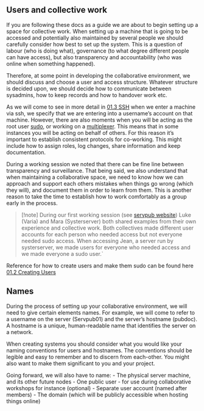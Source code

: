 == Users and collective work ==

If you are following these docs as a guide we are about to begin setting up a space for collective work. When setting up a machine that is going to be accessed and potentially also maintained by several people we should carefully consider how best to set up the system. This is a question of labour (who is doing what), governance (to what degree different people can have access), but also transparency and accountability (who was online when something happened).

Therefore, at some point in developing the collaborative environment, we should discuss and choose a user and access structure. Whatever structure is decided upon, we should decide how to communicate between sysadmins, how to keep records and how to handover work etc.

As we will come to see in more detail in [[01.3 SSH]] when we enter a machine via ssh, we specify that we are entering into a username’s account on that machine. However, there are also moments when you will be acting as the root user [[01.2 Creating Users|sudo]], or working on a [[01.4 TMUX|multiplexer]]. This means that in some instances you will be acting on behalf of others. For this reason it’s important to establish consistent protocols for co-working. This might include how to assign roles, log changes, share information and keep documentation.

During a working session we noted that there can be fine line between transparency and surveillance. That being said, we also understand that when maintaining a collaborative space, we need to know how we can approach and support each others mistakes when things go wrong (which they will), and document them in order to learn from them. This is another reason to take the time to establish how to work comfortably as a group early in the process.

<blockquote>[!note] During our first working session (see [https://servpub.net/ servpub website]) Luke (Varia) and Mara (Systerserver) both shared examples from their own experience and collective work. Both collectives made different user accounts for each person who needed access but not everyone needed sudo access. When accessing Jean, a server run by systerserver, we made users for everyone who needed access and we made everyone a sudo user.`
</blockquote>
Reference for how to create users and make them sudo can be found here [[01.2 Creating Users]]

== Names ==

During the process of setting up your collaborative environment, we will need to give certain elements names. For example, we will come to refer to a username on the server (Servpub01) and the server’s hostname (pubdoc). A hostname is a unique, human-readable name that identifies the server on a network.

When creating systems you should consider what you would like your naming conventions for users and hostnames. The conventions should be legible and easy to remember and to discern from each-other. You might also want to make them significant to you and your project.

Going forward, we will also have to name: - The physical server machine, and its other future nodes - One public user - for use during collaborative workshops for instance (optional) - Separate user account (named after members) - The domain (which will be publicly accessible when hosting things online)
